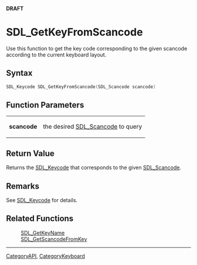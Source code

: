 <span color="red">'''DRAFT'''</span>

= SDL_GetKeyFromScancode =
Use this function to get the key code corresponding to the given scancode according to the current keyboard layout.


== Syntax ==
<syntaxhighlight lang='c++'>
SDL_Keycode SDL_GetKeyFromScancode(SDL_Scancode scancode)
</syntaxhighlight>

== Function Parameters ==
{|
|'''scancode'''
|the desired [[SDL_Scancode]] to query
|}

== Return Value ==
Returns the [[SDL_Keycode]] that corresponds to the given [[SDL_Scancode]].

== Remarks ==
See [[SDL_Keycode]] for details.

== Related Functions ==
:[[SDL_GetKeyName]]
:[[SDL_GetScancodeFromKey]]

----
[[CategoryAPI]], [[CategoryKeyboard]]
